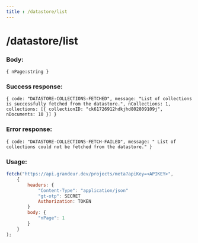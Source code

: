 ```yaml
---
title : /datastore/list
---
```


# /datastore/list

### Body:

`{ nPage:string }`

### Success response:

`{ code: "DATASTORE-COLLECTIONS-FETCHED", message: "List of collections is successfully fetched from the datastore.", nCollections: 1,
collections: [{ collectionID: "ck61726912hdkjhd802809109j", nDocuments: 10 }] }`

### Error response:

`{ code: "DATASTORE-COLLECTIONS-FETCH-FAILED", message: " List of collections could not be fetched from the datastore." }`


### Usage:

```jsx
fetch("https://api.grandeur.dev/projects/meta?apiKey=<APIKEY>",
	{
		headers: {
			"Content-Type": "application/json"
			"gt-otp": SECRET
			Authorization: TOKEN
		}
		body: {
            "nPage": 1
        }
	}
);
```
